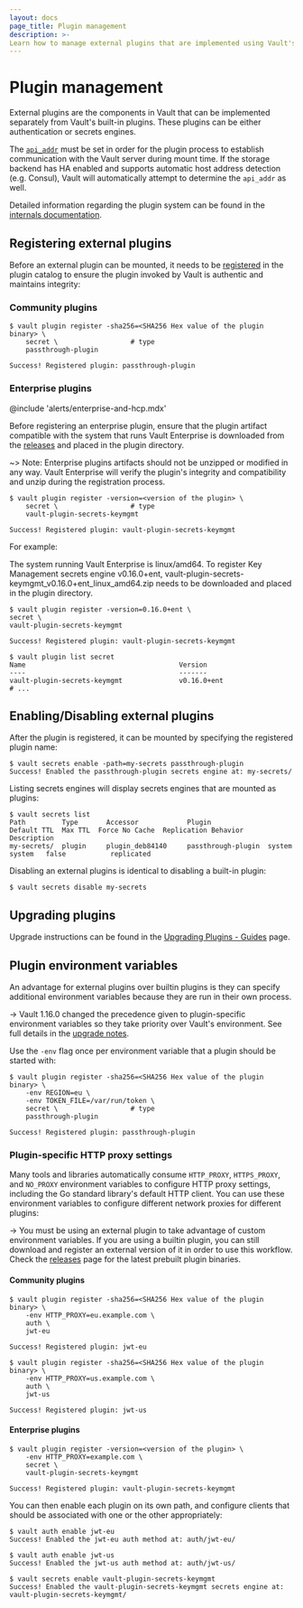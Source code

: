 ```yaml
---
layout: docs
page_title: Plugin management
description: >-
Learn how to manage external plugins that are implemented using Vault's plugin system.
---
```


# Plugin management

External plugins are the components in Vault that can be implemented separately
from Vault's built-in plugins. These plugins can be either authentication or
secrets engines.

The [`api_addr`][api_addr] must be set in order for the plugin process to
establish communication with the Vault server during mount time. If the storage
backend has HA enabled and supports automatic host address detection (e.g.
Consul), Vault will automatically attempt to determine the `api_addr` as well.

Detailed information regarding the plugin system can be found in the
[internals documentation](/vault/docs/plugins).

## Registering external plugins

Before an external plugin can be mounted, it needs to be
[registered](/vault/docs/plugins/plugin-architecture#plugin-registration) in the
plugin catalog to ensure the plugin invoked by Vault is authentic and maintains
integrity:

### Community plugins

```shell-session
$ vault plugin register -sha256=<SHA256 Hex value of the plugin binary> \
    secret \                  # type
    passthrough-plugin

Success! Registered plugin: passthrough-plugin
```

### Enterprise plugins

@include 'alerts/enterprise-and-hcp.mdx'

Before registering an enterprise plugin, ensure that the plugin artifact
compatible with the system that runs Vault Enterprise is downloaded from
the [releases](https://releases.hashicorp.com/) and placed in the plugin
directory.

~> Note: Enterprise plugins artifacts should not be unzipped or modified
in any way. Vault Enterprise will verify the plugin's integrity
and compatibility and unzip during the registration process.

```shell-session
$ vault plugin register -version=<version of the plugin> \
    secret \                  # type
    vault-plugin-secrets-keymgmt

Success! Registered plugin: vault-plugin-secrets-keymgmt
```

For example:

The system running Vault Enterprise is linux/amd64. To register Key Management
secrets engine v0.16.0+ent, vault-plugin-secrets-keymgmt_v0.16.0+ent_linux_amd64.zip
needs to be downloaded and placed in the plugin directory.

<CodeBlockConfig hideClipboard>

  ```shell-session
  $ vault plugin register -version=0.16.0+ent \
  secret \
  vault-plugin-secrets-keymgmt

  Success! Registered plugin: vault-plugin-secrets-keymgmt

  $ vault plugin list secret
  Name                                      Version
  ----                                      -------
  vault-plugin-secrets-keymgmt              v0.16.0+ent
  # ...
  ```

</CodeBlockConfig>

## Enabling/Disabling external plugins

After the plugin is registered, it can be mounted by specifying the registered
plugin name:

```shell-session
$ vault secrets enable -path=my-secrets passthrough-plugin
Success! Enabled the passthrough-plugin secrets engine at: my-secrets/
```

Listing secrets engines will display secrets engines that are mounted as
plugins:

```shell-session
$ vault secrets list
Path         Type       Accessor            Plugin              Default TTL  Max TTL  Force No Cache  Replication Behavior  Description
my-secrets/  plugin     plugin_deb84140     passthrough-plugin  system       system   false           replicated
```

Disabling an external plugins is identical to disabling a built-in plugin:

```shell-session
$ vault secrets disable my-secrets
```

## Upgrading plugins

Upgrade instructions can be found in the [Upgrading Plugins - Guides][upgrading_plugins]
page.

[api_addr]: /vault/docs/configuration#api_addr
[upgrading_plugins]: /vault/docs/upgrading/plugins

## Plugin environment variables

An advantage for external plugins over builtin plugins is they can specify
additional environment variables because they are run in their own process.

-> Vault 1.16.0 changed the precedence given to plugin-specific environment
variables so they take priority over Vault's environment. See full details in
the [upgrade notes](/vault/docs/upgrading/upgrade-to-1.16.x).

Use the `-env` flag once per environment variable that a plugin should be
started with:

```shell-session
$ vault plugin register -sha256=<SHA256 Hex value of the plugin binary> \
    -env REGION=eu \
    -env TOKEN_FILE=/var/run/token \
    secret \                  # type
    passthrough-plugin

Success! Registered plugin: passthrough-plugin
```

### Plugin-specific HTTP proxy settings

Many tools and libraries automatically consume `HTTP_PROXY`, `HTTPS_PROXY`, and
`NO_PROXY` environment variables to configure HTTP proxy settings, including the
Go standard library's default HTTP client. You can use these environment
variables to configure different network proxies for different plugins:

-> You must be using an external plugin to take advantage of custom environment
variables. If you are using a builtin plugin, you can still download and register
an external version of it in order to use this workflow. Check the
[releases](https://releases.hashicorp.com/) page for the latest prebuilt plugin
binaries.

#### Community plugins
```shell-session
$ vault plugin register -sha256=<SHA256 Hex value of the plugin binary> \
    -env HTTP_PROXY=eu.example.com \
    auth \
    jwt-eu

Success! Registered plugin: jwt-eu

$ vault plugin register -sha256=<SHA256 Hex value of the plugin binary> \
    -env HTTP_PROXY=us.example.com \
    auth \
    jwt-us

Success! Registered plugin: jwt-us
```

#### Enterprise plugins
```shell-session
$ vault plugin register -version=<version of the plugin> \
    -env HTTP_PROXY=example.com \
    secret \
    vault-plugin-secrets-keymgmt

Success! Registered plugin: vault-plugin-secrets-keymgmt
```

You can then enable each plugin on its own path, and configure clients that
should be associated with one or the other appropriately:

```shell-session
$ vault auth enable jwt-eu
Success! Enabled the jwt-eu auth method at: auth/jwt-eu/

$ vault auth enable jwt-us
Success! Enabled the jwt-us auth method at: auth/jwt-us/

$ vault secrets enable vault-plugin-secrets-keymgmt
Success! Enabled the vault-plugin-secrets-keymgmt secrets engine at: vault-plugin-secrets-keymgmt/
```
